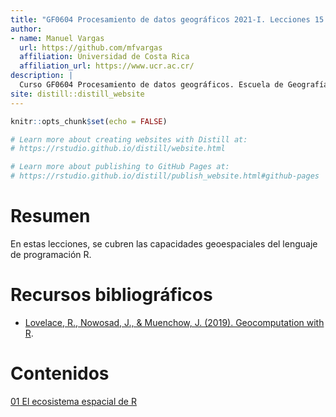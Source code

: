 ```yaml
---
title: "GF0604 Procesamiento de datos geográficos 2021-I. Lecciones 15 - 30"
author: 
- name: Manuel Vargas
  url: https://github.com/mfvargas
  affiliation: Universidad de Costa Rica
  affiliation_url: https://www.ucr.ac.cr/
description: |
  Curso GF0604 Procesamiento de datos geográficos. Escuela de Geografía, Universidad de Costa Rica. Primer ciclo lectivo 2021. Lecciones 15 - 30.
site: distill::distill_website
---
```


```r
knitr::opts_chunk$set(echo = FALSE)

# Learn more about creating websites with Distill at:
# https://rstudio.github.io/distill/website.html

# Learn more about publishing to GitHub Pages at:
# https://rstudio.github.io/distill/publish_website.html#github-pages

```

# Resumen
En estas lecciones, se cubren las capacidades geoespaciales del lenguaje de programación R.

# Recursos bibliográficos
- [Lovelace, R., Nowosad, J., & Muenchow, J. (2019). Geocomputation with R](https://geocompr.robinlovelace.net/).

# Contenidos
[01 El ecosistema espacial de R](01-r-ecosistemaespacial.html)  
  
